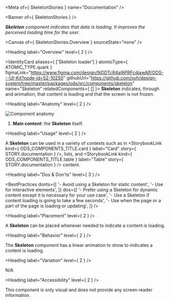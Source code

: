 
<Meta of={ SkeletonStories } name="Documentation" />

<Banner of={ SkeletonStories } />

_**Skeleton** component indicates that data is loading. It improves the perceived loading time for the user._

<Canvas of={ SkeletonStories.Overview } sourceState="none" />

<Heading label="Overview" level={ 2 } />

<IdentityCard aliases={ ['Skeleton loader'] }
              atomicType={ ATOMIC_TYPE.quark }
              figmaLink="https://www.figma.com/design/9jDDTcR4a9jPRFcdjawAlf/ODS---UI-Kit?node-id=52-10250"
              githubUrl="https://github.com/ovh/design-system/tree/master/packages/ods/src/components/skeleton"
              name="Skeleton"
              relatedComponents={ [] }>
  **Skeleton** indicates, through and animation, that content is loading and that the screen is not frozen.
</IdentityCard>

<Heading label="Anatomy" level={ 2 } />

![Component anatomy](components/skeleton/anatomy.png "Component anatomy")

1. **Main content**: the **Skeleton** itself.

<Heading label="Usage" level={ 2 } />

A **Skeleton** can be used in a variety of contexts such as in <StorybookLink kind={ ODS_COMPONENTS_TITLE.card } label="Card" story={ STORY.documentation } />, lists, and <StorybookLink kind={ ODS_COMPONENTS_TITLE.table } label="Table" story={ STORY.documentation } /> content.

<Heading label="Dos & Don'ts" level={ 3 } />

<BestPractices
  donts={[
    '- Avoid using a Skeleton for static content',
    '- Use for interactive elements',
  ]}
  dos={[
    '- Prefer using a Skeleton for dynamic content except it is necessary for your use case',
    '- Use a Skeleton if content loading is going to take a few seconds',
    '- Use when the page or a part of the page is loading or updating',
  ]}
/>

<Heading label="Placement" level={ 2 } />

A **Skeleton** can be placed whenever needed to indicate a content is loading.

<Heading label="Behavior" level={ 2 } />

The **Skeleton** component has a linear animation to show to indicates a content is loading.

<Heading label="Variation" level={ 2 } />

N/A

<Heading label="Accessibility" level={ 2 } />

This component is only visual and does not provide any screen reader information.
